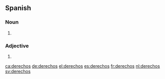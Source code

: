 ==Spanish==

===Noun===
{{head|es|noun form|g=m-p}}

# {{plural of|lang=es|[[derecho]]}}

===Adjective===
{{head|es|adjective form|g=m-p}}

# {{plural of|lang=es|[[derecho]]}}

[[ca:derechos]]
[[de:derechos]]
[[el:derechos]]
[[es:derechos]]
[[fr:derechos]]
[[nl:derechos]]
[[sv:derechos]]